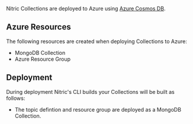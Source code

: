 Nitric Collections are deployed to Azure using [Azure Cosmos DB](https://azure.microsoft.com/en-us/services/cosmos-db/).

## Azure Resources

The following resources are created when deploying Collections to Azure:

- MongoDB Collection
- Azure Resource Group

## Deployment

During deployment Nitric's CLI builds your Collections will be built as follows:

- The topic defintion and resource group are deployed as a MongoDB Collection.
